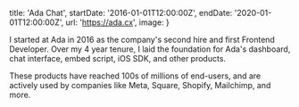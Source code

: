 
  title: 'Ada Chat',
  startDate: '2016-01-01T12:00:00Z',
  endDate: '2020-01-01T12:00:00Z',
  url: 'https://ada.cx',
  image: <PostImage blur src={Ada} alt="Ada" />
}

I started at Ada in 2016 as the company's second hire and first Frontend
Developer. Over my 4 year tenure, I laid the foundation for Ada's dashboard,
chat interface, embed script, iOS SDK, and other products. 

These products have reached 100s of millions of end-users, and are actively used
by companies like Meta, Square, Shopify, Mailchimp, and more.
